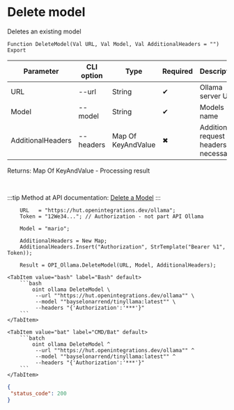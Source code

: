 ﻿---
sidebar_position: 6
description: Delete model and other functions to work with Ollama in the Open Integration Package, a free open-source integration library for 1C:Enterprise 8, OneScript and CLI
keywords: [1C, 1С, 1С:Enterprise, 1С:Enterprise 8.3, API, Integration, Services, Exchange, OneScript, CLI, Ollama]
---


# Delete model
 Deletes an existing model



`Function DeleteModel(Val URL, Val Model, Val AdditionalHeaders = "") Export`

  | Parameter | CLI option | Type | Required | Description |
  |-|-|-|-|-|
  | URL | --url | String | &#x2714; | Ollama server URL |
  | Model | --model | String | &#x2714; | Models name |
  | AdditionalHeaders | --headers | Map Of KeyAndValue | &#x2716; | Additional request headers, if necessary |

  
  Returns:  Map Of KeyAndValue - Processing result

<br/>

:::tip
Method at API documentation: [Delete a Model](https://github.com/ollama/ollama/blob/main/docs/api.md#delete-a-model)
:::
<br/>


```bsl title="1C:Enterprise/OneScript code example"
    URL   = "https://hut.openintegrations.dev/ollama";
    Token = "12We34..."; // Authorization - not part API Ollama

    Model = "mario";

    AdditionalHeaders = New Map;
    AdditionalHeaders.Insert("Authorization", StrTemplate("Bearer %1", Token));

    Result = OPI_Ollama.DeleteModel(URL, Model, AdditionalHeaders);
```
 

 <Tabs>
  
    <TabItem value="bash" label="Bash" default>
        ```bash
            oint ollama DeleteModel \
             --url ""https://hut.openintegrations.dev/ollama"" \
             --model ""bayselonarrend/tinyllama:latest"" \
             --headers "{'Authorization':'***'}"
        ```
    </TabItem>
  
    <TabItem value="bat" label="CMD/Bat" default>
        ```batch
            oint ollama DeleteModel ^
             --url ""https://hut.openintegrations.dev/ollama"" ^
             --model ""bayselonarrend/tinyllama:latest"" ^
             --headers "{'Authorization':'***'}"
        ```
    </TabItem>
</Tabs>


```json title="Result"
{
 "status_code": 200
}
```
